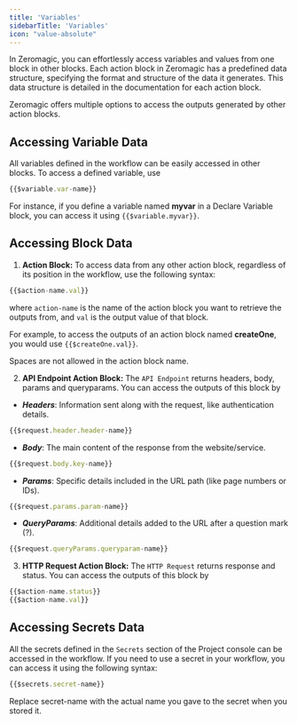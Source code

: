 ```yaml
--- 
title: 'Variables'
sidebarTitle: 'Variables'
icon: "value-absolute"
---
```


In Zeromagic, you can effortlessly access variables and values from one block in other blocks. Each action block in Zeromagic has a predefined data structure, specifying the format and structure of the data it generates. This data structure is detailed in the documentation for each action block.

Zeromagic offers multiple options to access the outputs generated by other action blocks.

## Accessing Variable Data

All variables defined in the workflow can be easily accessed in other blocks. To access a defined variable, use 
```jsx
{{$variable.var-name}}
```
For instance, if you define a variable named **myvar** in a Declare Variable block, you can access it using `{{$variable.myvar}}`.

## Accessing Block Data


1. **Action Block:** To access data from any other action block, regardless of its position in the workflow, use the following syntax: 
```jsx
{{$action-name.val}}
```
where `action-name` is the name of the action block you want to retrieve the outputs from, and `val` is the output value of that block.

For example, to access the outputs of an action block named **createOne**, you would use `{{$createOne.val}}`.


<Note>

Spaces are not allowed in the action block name.

</Note>


2. **API Endpoint Action Block:** The `API Endpoint` returns headers, body, params and queryparams. You can access the outputs of this block by 

- **_Headers_**: Information sent along with the request, like authentication details.

```jsx  
{{$request.header.header-name}}
```

- **_Body_**: The main content of the response from the website/service.

```jsx  
{{$request.body.key-name}}
```

- **_Params_**: Specific details included in the URL path (like page numbers or IDs).

```jsx  
{{$request.params.param-name}}
```

- **_QueryParams_**: Additional details added to the URL after a question mark (?).


```jsx  
{{$request.queryParams.queryparam-name}}
```


3. **HTTP Request Action Block:** The `HTTP Request` returns response and status. You can access the outputs of this block by 

```jsx 
{{$action-name.status}}
{{$action-name.val}}
```

## Accessing Secrets Data

All the secrets defined in the `Secrets` section of the Project console can be accessed in the workflow. If you need to use a secret in your workflow, you can access it using the following syntax:

```jsx
{{$secrets.secret-name}}
```
Replace secret-name with the actual name you gave to the secret when you stored it.

